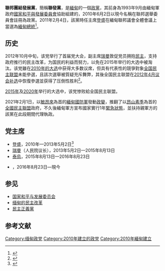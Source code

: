 {{noteTA|T=zh-hant:聯邦團結發展黨;zh-hans:联邦巩固与发展党;|1=zh-hant:聯邦團結發展黨;zh-hans:联邦巩固与发展党;|2=zh-hant:聯發黨;zh-hans:巩发党;}}
{{Infobox Political Party
|name_english = 聯邦團結發展黨
|name_native ={{noitalics|{{nobold|{{my|ပြည်ထောင်စုကြံ့ခိုင်ရေးနှင့်ဖွံ့ဖြိုးရေးပါတီ}}}}}}
|logo = [[File:Flag_of_the_Union_Solidarity_and_Development_Party.svg|180px]]
|chairman = {{tsl|en|Than Htay|丹泰}}
|secretary_general 
|spokesperson = 
|leader1_title =  
|leader1_name = 
|leader2_title = 
|leader2_name = 
|foundation = {{start date|2010|6|2|df=y}}
|dissolution = 
|merger = 
|predecessor = {{le|聯盟團結與發展協會|Union Solidarity and Development Association}}
|headquarters = [[內比都|內比都]]{{le|德金那提里鎮|Dekkhinathiri Township}}
|newspaper = 
|youth_wing = 
|membership_year = 
|membership = 
|ideology = {{Tsl|en|Bamar nationalism|緬甸民族主義}}<ref>{{cite news|title='You Can Label Us As Nationalist,' USDP Chairman Says|author=Htet Naing Zaw|date=21 March 2018|url=https://www.irrawaddy.com/news/can-label-us-nationalist-usdp-chairman-says.html|agency=The Irrawaddy}}</ref><br>[[極端民族主義|極端民族主義]]<ref name="mmnow">{{cite news|url=https://myanmar-now.org/en/news/far-right-buddhist-nationalist-candidates-among-biggest-losers-in-2020-election|title=Far-right Buddhist nationalist candidates among biggest losers in 2020 election |author=Khin Moh Moh Lwin and Myo Set Pai|date=20 November 2020|agency=Myanmar Now|access-date=23 November 2020}}</ref><ref>{{Cite journal|last=Internal Crisis Group|date=5 September 2017|title=Buddhism and State Power in Myanmar |url=https://www.crisisgroup.org/asia/south-east-asia/myanmar/290-buddhism-and-state-power-myanmar}}</ref><br>[[民族保守主義|民族保守主義]]<ref>{{Cite book|first=Jeffrey|last=Haynes|title=The Routledge Handbook to Religion and Political Parties|year=2019|publisher=Routledge}}</ref><br>[[社會保守主義|社會保守主義]]<ref>{{cite news|title=Coup In Ranks Of Myanmar's Ruling Party Highlights Concern Over Suu Kyi|date=August 13, 2015|url=https://www.npr.org/sections/thetwo-way/2015/08/13/432056787/coup-in-ranks-of-myanmars-ruling-party-highlights-concern-over-suu-kyi}}</ref><br> [[軍國主義|軍國主義]]
| headquarters = [[奈比多|奈比多]][[Dekkhinathiri_Township|Dekkhinathiri Township]]
| position = [[極右翼|極右翼]]<ref name="mmnow"/><ref>{{cite web|work=[[Lowy_Institute_for_International_Policy|Lowy Institute for International Policy]]|date=12 May 2017|title=Myanmar is ripe for third-party opposition|url=https://www.lowyinstitute.org/the-interpreter/myanmar-ripe-third-party-opposition}}</ref>
|national = 
|international = 
|colors = 綠色
|seats1_title = [[缅甸联邦议会|民族院]]议席
|seats1 = {{Infobox political party/seats|7|224|hex={{Party meta/color/联邦巩固与发展党}}}}
|seats2_title = [[缅甸联邦议会|人民院]]议席
|seats2 = {{Infobox political party/seats|26|440|hex={{Party meta/color/联邦巩固与发展党}}}}
|country = 缅甸
|colorcode = {{Party meta/color/联邦巩固与发展党}}
|website = [http://www.usdp.org.mm/ http://www.usdp.org.mm/]
}}
'''聯邦團結發展黨'''，簡稱'''聯發黨'''，是[[緬甸|緬甸]]的一個[[政黨|政黨]]，其前身為1993年9月由緬甸軍政府[[国家和平与发展委员会|國家和平與發展委員會]]協助組建的{{le|聯盟團結與發展協會|Union Solidarity and Development Association}}，2010年6月2日以現今名稱在聯邦選舉委員會註冊為政黨。2011年2月4日，該黨時任主席[[登盛|登盛]]在緬甸聯邦議會全體會議上當選為[[緬甸總統|緬甸總統]]<ref>{{cite web | language = zh-cn | publisher = 新华网 | title = 现任总理吴登盛当选为缅甸联邦共和国总统 | url = http://news.xinhuanet.com/world/2011-02/04/c_121051005.htm | date = 2011-01-04 | accessdate = 2011-02-04 | deadurl = yes | archiveurl = https://web.archive.org/web/20110208084736/http://news.xinhuanet.com/world/2011-02/04/c_121051005.htm | archivedate = 2011-02-08 }}</ref>。

== 历史 ==
2012年10月中旬，该党举行了首届党大会，副主席[[瑞曼|瑞曼]]敦促党员拥抱[[民主|民主]]，支持政府推行的民主改革，为国民的利益而努力，以免在2015年举行的大选中被淘汰。该党雖在[[2010年缅甸议会选举|2010年的大选]]中获得大多数议席，但具有代表性的競爭對象[[全國民主聯盟_(緬甸)|全国民主联盟]]未能參選，且該次選舉被質疑充斥舞弊，其後全国民主联盟在[[2012年缅甸议会补选|2012年4月议会补选]]中恢復參選並获得了压倒性胜利<ref>{{cite web|url=http://www.zaobao.com/yx/yx121015_005.shtml |language= |title=副主席瑞曼：若未能拥抱民主 缅执政党将被淘汰 |publisher=联合早报 |date=2012-10-15 |accessdate= }}</ref>。

[[2015年緬甸議會選舉|2015年]]及[[2020年緬甸議會選舉|2020年]]举行的大选中，该党惨败給全国民主联盟。

2021年2月1日，以[[敏昂來|敏昂來]]為首的[[缅甸国防军|緬甸國防軍]]發動[[2021年緬甸政變|政變]]，推翻了以[[昂山素季|昂山素季]]為首的[[全國民主聯盟_(緬甸)|全國民主聯盟]]政府，不久後緬甸軍方宣布國家實行1年[[紧急状态|緊急狀態]]，並扶持親軍方的該黨在此段期間代理執政。

== 党主席 ==
*[[登盛|登盛]]，2010年—2013年5月2日<ref>{{cite web |url=http://realtime.zaobao.com/2013/05/jg130502_027.shtml |language= |title=缅甸总统吴登盛辞去执政党主席职务 |publisher=联合早报 |date=2013-05-02 |accessdate= }}{{dead link|date=2018年4月 |bot=InternetArchiveBot |fix-attempted=yes }}</ref>
*[[瑞曼|瑞曼]]（人民院议长），2013年5月2日—2015年8月13日
*[[泰烏|泰烏]]，2015年8月13日—2016年8月23日
*{{tsl|en|Than Htay|丹泰}}，2016年8月23日—現今

== 参见 ==
*[[国家和平与发展委员会|国家和平与发展委员会]]
*[[缅甸的民主改革|缅甸的民主改革]]
*[[民主正義黨|民主正義黨]]
==参考文献==
{{Reflist}}

{{緬甸政黨}}

[[Category:缅甸政党|Category:缅甸政党]]
[[Category:2010年建立的政党|Category:2010年建立的政党]]
[[Category:2010年緬甸建立|Category:2010年緬甸建立]]